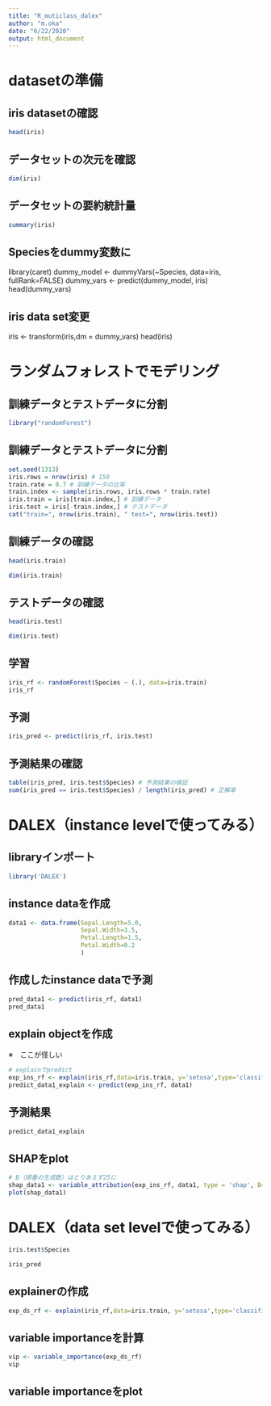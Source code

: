 ```yaml
---
title: "R_muticlass_dalex"
author: "m.oka"
date: "6/22/2020"
output: html_document
---
```


# datasetの準備

## iris datasetの確認

```r
head(iris)
```

## データセットの次元を確認

```r
dim(iris)
```

## データセットの要約統計量

```r
summary(iris)
```

## Speciesをdummy変数に

library(caret)
dummy_model <- dummyVars(~Species, data=iris, fullRank=FALSE)
dummy_vars <- predict(dummy_model, iris)
head(dummy_vars)


## iris data set変更


iris <- transform(iris,dm = dummy_vars)
head(iris)




# ランダムフォレストでモデリング

## 訓練データとテストデータに分割

```r
library("randomForest")
```

## 訓練データとテストデータに分割

```r
set.seed(1313)
iris.rows = nrow(iris) # 150
train.rate = 0.7 # 訓練データの比率
train.index <- sample(iris.rows, iris.rows * train.rate)
iris.train = iris[train.index,] # 訓練データ
iris.test = iris[-train.index,] # テストデータ
cat("train=", nrow(iris.train), " test=", nrow(iris.test))
```

## 訓練データの確認

```r
head(iris.train)
```

```r
dim(iris.train)
```

## テストデータの確認

```r
head(iris.test)
```

```r
dim(iris.test)
```


## 学習

```r
iris_rf <- randomForest(Species ~ (.), data=iris.train)
iris_rf
```

## 予測

```r
iris_pred <- predict(iris_rf, iris.test)
```

## 予測結果の確認

```r
table(iris_pred, iris.test$Species) # 予測結果の検証
sum(iris_pred == iris.test$Species) / length(iris_pred) # 正解率
```

# DALEX（instance levelで使ってみる）


## libraryインポート

```r
library('DALEX')
```

## instance dataを作成

```r
data1 <- data.frame(Sepal.Length=5.0,
                    Sepal.Width=3.5,
                    Petal.Length=1.5,
                    Petal.Width=0.2
                    )
```

## 作成したinstance dataで予測

```r
pred_data1 <- predict(iris_rf, data1)
pred_data1
```

## explain objectを作成

※　ここが怪しい

```r
# explainでpredict
exp_ins_rf <- explain(iris_rf,data=iris.train, y='setosa',type='classification')
predict_data1_explain <- predict(exp_ins_rf, data1)
```

## 予測結果

```r
predict_data1_explain
```


## SHAPをplot

```r
# B（順番の生成数）はとりあえず25に
shap_data1 <- variable_attribution(exp_ins_rf, data1, type = 'shap', B=25)
plot(shap_data1)
```


# DALEX（data set levelで使ってみる）
```r
iris.test$Species
```
```r
iris_pred
```

## explainerの作成

```r
exp_ds_rf <- explain(iris_rf,data=iris.train, y='setosa',type='classification')
```


## variable importanceを計算

```r
vip <- variable_importance(exp_ds_rf)
vip
```

## variable importanceをplot